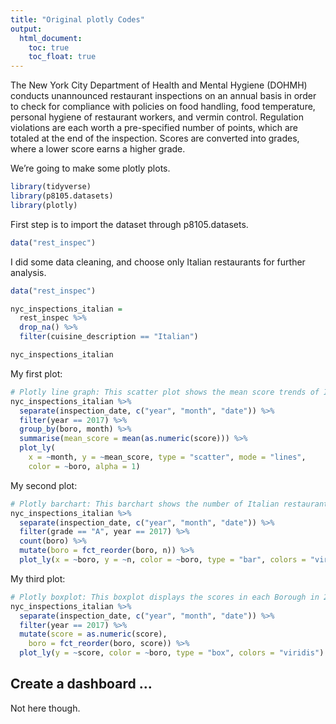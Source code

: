 ```yaml
---
title: "Original plotly Codes"
output: 
  html_document:
    toc: true
    toc_float: true
---
```


The New York City Department of Health and Mental Hygiene (DOHMH) conducts unannounced restaurant inspections on an annual basis in order to check for compliance with policies on food handling, food temperature, personal hygiene of restaurant workers, and vermin control. Regulation violations are each worth a pre-specified number of points, which are totaled at the end of the inspection. Scores are converted into grades, where a lower score earns a higher grade.


We're going to make some plotly plots.

```r
library(tidyverse)
library(p8105.datasets)
library(plotly)
```


First step is to import the dataset through p8105.datasets.
```r
data("rest_inspec")
```

I did some data cleaning, and choose only Italian restaurants for further analysis.
```r
data("rest_inspec")

nyc_inspections_italian = 
  rest_inspec %>% 
  drop_na() %>% 
  filter(cuisine_description == "Italian")

nyc_inspections_italian
```


My first plot:
```r
# Plotly line graph: This scatter plot shows the mean score trends of Italian restaurants through 2017 by Borough.
nyc_inspections_italian %>%
  separate(inspection_date, c("year", "month", "date")) %>% 
  filter(year == 2017) %>% 
  group_by(boro, month) %>% 
  summarise(mean_score = mean(as.numeric(score))) %>% 
  plot_ly(
    x = ~month, y = ~mean_score, type = "scatter", mode = "lines",
    color = ~boro, alpha = 1)

```

My second plot:
```r
# Plotly barchart: This barchart shows the number of Italian restaurant with Grade A in different Borough in 2017.
nyc_inspections_italian %>% 
  separate(inspection_date, c("year", "month", "date")) %>%
  filter(grade == "A", year == 2017) %>% 
  count(boro) %>% 
  mutate(boro = fct_reorder(boro, n)) %>% 
  plot_ly(x = ~boro, y = ~n, color = ~boro, type = "bar", colors = "viridis")
```

My third plot:
```r
# Plotly boxplot: This boxplot displays the scores in each Borough in 2017. The higher the score, the more severe of the violations.
nyc_inspections_italian %>% 
  separate(inspection_date, c("year", "month", "date")) %>%
  filter(year == 2017) %>% 
  mutate(score = as.numeric(score),
    boro = fct_reorder(boro, score)) %>% 
  plot_ly(y = ~score, color = ~boro, type = "box", colors = "viridis")
```

## Create a dashboard ...

Not here though.